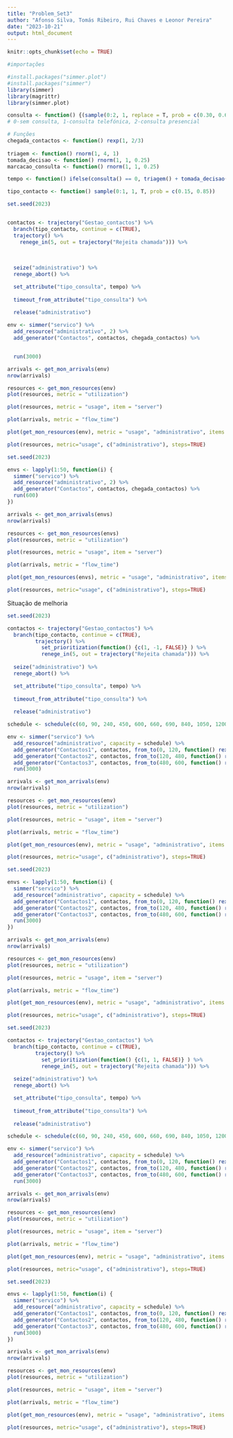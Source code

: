 ```yaml
---
title: "Problem_Set3"
author: "Afonso Silva, Tomás Ribeiro, Rui Chaves e Leonor Pereira"
date: "2023-10-21"
output: html_document
---
```


```r
knitr::opts_chunk$set(echo = TRUE)
```

```r
#importações

#install.packages("simmer.plot")
#install.packages("simmer")
library(simmer)
library(magrittr)
library(simmer.plot)
```

```r
consulta <- function() {(sample(0:2, 1, replace = T, prob = c(0.30, 0.60, 0.10)))}
# 0-sem consulta, 1-consulta telefónica, 2-consulta presencial
```

```r
# Funções
chegada_contactos <- function() rexp(1, 2/3)
  
triagem <- function() rnorm(1, 4, 1)
tomada_decisao <- function() rnorm(1, 1, 0.25)
marcacao_consulta <- function() rnorm(1, 1, 0.25)

tempo <- function() ifelse(consulta() == 0, triagem() + tomada_decisao(), triagem() + tomada_decisao() + marcacao_consulta())

tipo_contacto <- function() sample(0:1, 1, T, prob = c(0.15, 0.85))
```

```r
set.seed(2023)


contactos <- trajectory("Gestao_contactos") %>%
  branch(tipo_contacto, continue = c(TRUE), 
  trajectory() %>%
    renege_in(5, out = trajectory("Rejeita chamada"))) %>%
    
  
  
  seize("administrativo") %>%
  renege_abort() %>%

  set_attribute("tipo_consulta", tempo) %>%
  
  timeout_from_attribute("tipo_consulta") %>%
  
  release("administrativo")

env <- simmer("servico") %>%
  add_resource("administrativo", 2) %>%
  add_generator("Contactos", contactos, chegada_contactos) %>%


  run(3000)
```

```r
arrivals <- get_mon_arrivals(env)
nrow(arrivals)
```

```r
resources <- get_mon_resources(env)
plot(resources, metric = "utilization")
```

```r
plot(resources, metric = "usage", item = "server")
```

```r
plot(arrivals, metric = "flow_time")
```

```r
plot(get_mon_resources(env), metric = "usage", "administrativo", items = "server", steps = TRUE)
```

```r
plot(resources, metric="usage", c("administrativo"), steps=TRUE)
```

```r
set.seed(2023)

envs <- lapply(1:50, function(i) {
  simmer("servico") %>%
  add_resource("administrativo", 2) %>%
  add_generator("Contactos", contactos, chegada_contactos) %>%
  run(600)
})
```

```r
arrivals <- get_mon_arrivals(envs)
nrow(arrivals)
```

```r
resources <- get_mon_resources(envs)
plot(resources, metric = "utilization")
```

```r
plot(resources, metric = "usage", item = "server")
```

```r
plot(arrivals, metric = "flow_time")
```

```r
plot(get_mon_resources(envs), metric = "usage", "administrativo", items = "server", steps = TRUE)
```

```r
plot(resources, metric="usage", c("administrativo"), steps=TRUE)
```

Situação de melhoria

```r
set.seed(2023)

contactos <- trajectory("Gestao_contactos") %>%
  branch(tipo_contacto, continue = c(TRUE), 
         trajectory() %>% 
           set_prioritization(function() {c(1, -1, FALSE)} ) %>%
           renege_in(5, out = trajectory("Rejeita chamada"))) %>% 
  
  seize("administrativo") %>%
  renege_abort() %>%

  set_attribute("tipo_consulta", tempo) %>%
  
  timeout_from_attribute("tipo_consulta") %>%
  
  release("administrativo")

schedule <- schedule(c(60, 90, 240, 450, 600, 660, 690, 840, 1050, 1200, 1260, 1290, 1440, 1650, 1800, 1860, 1890, 2040, 2250, 2400, 2460, 2490, 2640, 2850, 3000), c(1, 2, 4, 3, 1, 1, 2, 4, 3, 1, 1, 2, 4, 3, 1, 1, 2, 4, 3, 1, 1, 2, 4, 3, 1), period = 3000)

env <- simmer("servico") %>%
  add_resource("administrativo", capacity = schedule) %>%
  add_generator("Contactos1", contactos, from_to(0, 120, function() rexp(1, 1), every = 600)) %>%
  add_generator("Contactos2", contactos, from_to(120, 480, function() rexp(1, 2/3), every = 600)) %>%
  add_generator("Contactos3", contactos, from_to(480, 600, function() rexp(1, 1/3), every = 600)) %>%
  run(3000)
```

```r
arrivals <- get_mon_arrivals(env)
nrow(arrivals)
```

```r
resources <- get_mon_resources(env)
plot(resources, metric = "utilization")
```

```r
plot(resources, metric = "usage", item = "server")
```

```r
plot(arrivals, metric = "flow_time")
```

```r
plot(get_mon_resources(env), metric = "usage", "administrativo", items = "server", steps = TRUE)
```

```r
plot(resources, metric="usage", c("administrativo"), steps=TRUE)
```

```r
set.seed(2023)

envs <- lapply(1:50, function(i) {
  simmer("servico") %>%
  add_resource("administrativo", capacity = schedule) %>%
  add_generator("Contactos1", contactos, from_to(0, 120, function() rexp(1, 1), every = 600)) %>%
  add_generator("Contactos2", contactos, from_to(120, 480, function() rexp(1, 2/3), every = 600)) %>%
  add_generator("Contactos3", contactos, from_to(480, 600, function() rexp(1, 1/3), every = 600)) %>%
  run(3000)
})
```

```r
arrivals <- get_mon_arrivals(env)
nrow(arrivals)
```

```r
resources <- get_mon_resources(env)
plot(resources, metric = "utilization")
```

```r
plot(resources, metric = "usage", item = "server")
```

```r
plot(arrivals, metric = "flow_time")
```

```r
plot(get_mon_resources(env), metric = "usage", "administrativo", items = "server", steps = TRUE)
```

```r
plot(resources, metric="usage", c("administrativo"), steps=TRUE)
```

```r
set.seed(2023)

contactos <- trajectory("Gestao_contactos") %>%
  branch(tipo_contacto, continue = c(TRUE), 
         trajectory() %>% 
           set_prioritization(function() {c(1, 1, FALSE)} ) %>%
           renege_in(5, out = trajectory("Rejeita chamada"))) %>% 
  
  seize("administrativo") %>%
  renege_abort() %>%

  set_attribute("tipo_consulta", tempo) %>%
  
  timeout_from_attribute("tipo_consulta") %>%
  
  release("administrativo")

schedule <- schedule(c(60, 90, 240, 450, 600, 660, 690, 840, 1050, 1200, 1260, 1290, 1440, 1650, 1800, 1860, 1890, 2040, 2250, 2400, 2460, 2490, 2640, 2850, 3000), c(1, 2, 4, 3, 1, 1, 2, 4, 3, 1, 1, 2, 4, 3, 1, 1, 2, 4, 3, 1, 1, 2, 4, 3, 1), period = 3000)

env <- simmer("servico") %>%
  add_resource("administrativo", capacity = schedule) %>%
  add_generator("Contactos1", contactos, from_to(0, 120, function() rexp(1, 1), every = 600)) %>%
  add_generator("Contactos2", contactos, from_to(120, 480, function() rexp(1, 2/3), every = 600)) %>%
  add_generator("Contactos3", contactos, from_to(480, 600, function() rexp(1, 1/3), every = 600)) %>%
  run(3000)
```

```r
arrivals <- get_mon_arrivals(env)
nrow(arrivals)
```

```r
resources <- get_mon_resources(env)
plot(resources, metric = "utilization")
```

```r
plot(resources, metric = "usage", item = "server")
```

```r
plot(arrivals, metric = "flow_time")
```

```r
plot(get_mon_resources(env), metric = "usage", "administrativo", items = "server", steps = TRUE)
```

```r
plot(resources, metric="usage", c("administrativo"), steps=TRUE)
```

```r
set.seed(2023)

envs <- lapply(1:50, function(i) {
  simmer("servico") %>%
  add_resource("administrativo", capacity = schedule) %>%
  add_generator("Contactos1", contactos, from_to(0, 120, function() rexp(1, 1), every = 600)) %>%
  add_generator("Contactos2", contactos, from_to(120, 480, function() rexp(1, 2/3), every = 600)) %>%
  add_generator("Contactos3", contactos, from_to(480, 600, function() rexp(1, 1/3), every = 600)) %>%
  run(3000)
})
```

```r
arrivals <- get_mon_arrivals(env)
nrow(arrivals)
```

```r
resources <- get_mon_resources(env)
plot(resources, metric = "utilization")
```

```r
plot(resources, metric = "usage", item = "server")
```

```r
plot(arrivals, metric = "flow_time")
```

```r
plot(get_mon_resources(env), metric = "usage", "administrativo", items = "server", steps = TRUE)
```

```r
plot(resources, metric="usage", c("administrativo"), steps=TRUE)
```

